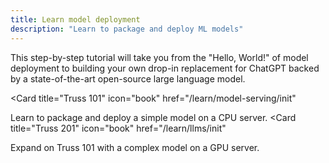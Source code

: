 ```yaml
---
title: Learn model deployment
description: "Learn to package and deploy ML models"
---
```


This step-by-step tutorial will take you from the "Hello, World!" of model deployment to building your own drop-in replacement for ChatGPT backed by a state-of-the-art open-source large language model.


<Card
  title="Truss 101"
  icon="book"
  href="/learn/model-serving/init"
>
  Learn to package and deploy a simple model on a CPU server.
</Card>
<Card
  title="Truss 201"
  icon="book"
  href="/learn/llms/init"
>
  Expand on Truss 101 with a complex model on a GPU server.
</Card>

<RequestExample>
</RequestExample>
